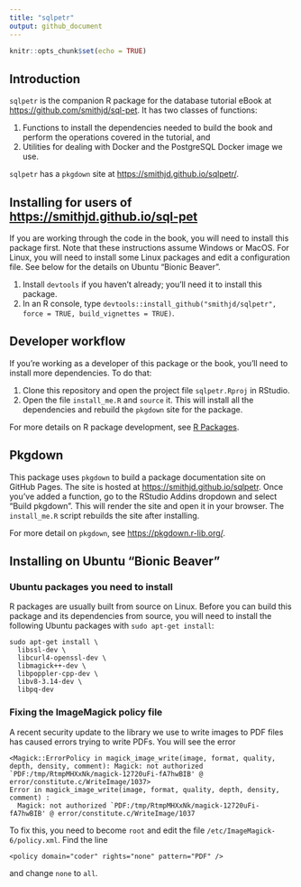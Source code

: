 ```yaml
---
title: "sqlpetr"
output: github_document
---
```


```r
knitr::opts_chunk$set(echo = TRUE)
```

## Introduction
`sqlpetr` is the companion R package for the database tutorial eBook at <https://github.com/smithjd/sql-pet>. It has two classes of functions:

1. Functions to install the dependencies needed to build the book and perform the operations covered in the tutorial, and
2. Utilities for dealing with Docker and the PostgreSQL Docker image we use.

`sqlpetr` has a `pkgdown` site at <https://smithjd.github.io/sqlpetr/>.

## Installing for users of <https://smithjd.github.io/sql-pet>
If you are working through the code in the book, you will need to install this package first. Note that these instructions assume Windows or MacOS. For Linux, you will need to install some Linux packages and edit a configuration file. See below for the details on Ubuntu "Bionic Beaver".

1. Install `devtools` if you haven't already; you'll need it to install this package. 
2. In an R console, type 
`devtools::install_github("smithjd/sqlpetr", force = TRUE, build_vignettes = TRUE)`.

## Developer workflow
If you're working as a developer of this package or the book, you'll need to install more dependencies. To do that:

1. Clone this repository and open the project file `sqlpetr.Rproj` in RStudio.
2. Open the file `install_me.R` and `source` it. This will install all the dependencies and rebuild the `pkgdown` site for the package.

For more details on R package development, see [R Packages](http://r-pkgs.had.co.nz/).

## Pkgdown
This package uses `pkgdown` to build a package documentation site on GitHub Pages. The site is hosted at <https://smithjd.github.io/sqlpetr>. Once you've added a function, go to the RStudio Addins dropdown and select "Build pkgdown". This will render the site and open it in your browser. The `install_me.R` script rebuilds the site after installing.

For more detail on `pkgdown`, see <https://pkgdown.r-lib.org/>.

## Installing on Ubuntu "Bionic Beaver"

### Ubuntu packages you need to install
R packages are usually built from source on Linux. Before you can build this package and its dependencies from source, you will need to install the following Ubuntu packages with `sudo apt-get install`:

```
sudo apt-get install \
  libssl-dev \
  libcurl4-openssl-dev \
  libmagick++-dev \
  libpoppler-cpp-dev \
  libv8-3.14-dev \
  libpq-dev
```

### Fixing the ImageMagick policy file
A recent security update to the library we use to write images to PDF files has caused errors trying to write PDFs. You will see the error

```
<Magick::ErrorPolicy in magick_image_write(image, format, quality, depth, density, comment): Magick: not authorized `PDF:/tmp/RtmpMHXxNk/magick-12720uFi-fA7hwBIB' @ error/constitute.c/WriteImage/1037>
Error in magick_image_write(image, format, quality, depth, density, comment) : 
  Magick: not authorized `PDF:/tmp/RtmpMHXxNk/magick-12720uFi-fA7hwBIB' @ error/constitute.c/WriteImage/1037
```
  
To fix this, you need to become `root` and edit the file `/etc/ImageMagick-6/policy.xml`. Find the line

    <policy domain="coder" rights="none" pattern="PDF" />

and change `none` to `all`.

